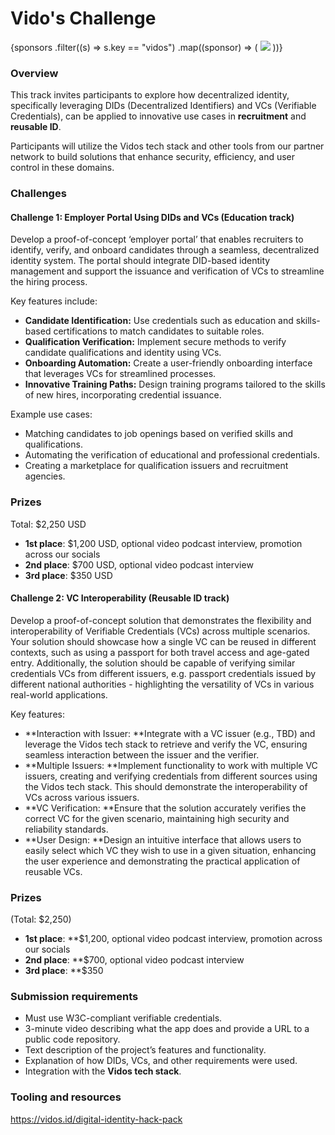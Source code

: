 
# Vido's Challenge

<div className={styles.sponsorsGrid}>
  {sponsors
    .filter((s) => s.key == "vidos")
    .map((sponsor) => (
      <img src={sponsor.logo} />
    ))}
</div>

### Overview

This track invites participants to explore how decentralized identity, specifically leveraging DIDs (Decentralized Identifiers) and VCs (Verifiable Credentials), can be applied to innovative use cases in **recruitment** and **reusable ID**.

Participants will utilize the Vidos tech stack and other tools from our partner network to build solutions that enhance security, efficiency, and user control in these domains.

### Challenges

#### Challenge 1: Employer Portal Using DIDs and VCs (Education track)

Develop a proof-of-concept ‘employer portal’ that enables recruiters to identify, verify, and onboard candidates through a seamless, decentralized identity system. The portal should integrate DID-based identity management and support the issuance and verification of VCs to streamline the hiring process.

Key features include:

- **Candidate Identification:** Use credentials such as education and skills-based certifications to match candidates to suitable roles.
- **Qualification Verification:** Implement secure methods to verify candidate qualifications and identity using VCs.
- **Onboarding Automation:** Create a user-friendly onboarding interface that leverages VCs for streamlined processes.
- **Innovative Training Paths:** Design training programs tailored to the skills of new hires, incorporating credential issuance.

Example use cases:

- Matching candidates to job openings based on verified skills and qualifications.
- Automating the verification of educational and professional credentials.
- Creating a marketplace for qualification issuers and recruitment agencies.

### Prizes

Total: $2,250 USD

- **1st place**: $1,200 USD, optional video podcast interview, promotion across our socials
- **2nd place**: $700 USD, optional video podcast interview
- **3rd place**: $350 USD

#### Challenge 2: VC Interoperability (Reusable ID track)

Develop a proof-of-concept solution that demonstrates the flexibility and interoperability of Verifiable Credentials (VCs) across multiple scenarios. Your solution should showcase how a single VC can be reused in different contexts, such as using a passport for both travel access and age-gated entry. Additionally, the solution should be capable of verifying similar credentials VCs from different issuers, e.g. passport credentials issued by different national authorities - highlighting the versatility of VCs in various real-world applications.

Key features:

- **Interaction with Issuer: **Integrate with a VC issuer (e.g., TBD) and leverage the Vidos tech stack to retrieve and verify the VC, ensuring seamless interaction between the issuer and the verifier.
- **Multiple Issuers: **Implement functionality to work with multiple VC issuers, creating and verifying credentials from different sources using the Vidos tech stack. This should demonstrate the interoperability of VCs across various issuers.
- **VC Verification: **Ensure that the solution accurately verifies the correct VC for the given scenario, maintaining high security and reliability standards.
- **User Design: **Design an intuitive interface that allows users to easily select which VC they wish to use in a given situation, enhancing the user experience and demonstrating the practical application of reusable VCs.

### Prizes

(Total: $2,250)

- **1st place**: \*\*$1,200, optional video podcast interview, promotion across our socials
- **2nd place**: \*\*$700, optional video podcast interview
- **3rd place**: \*\*$350

### Submission requirements

- Must use W3C-compliant verifiable credentials.
- 3-minute video describing what the app does and provide a URL to a public code repository.
- Text description of the project’s features and functionality.
- Explanation of how DIDs, VCs, and other requirements were used.
- Integration with the **Vidos tech stack**.

### Tooling and resources

https://vidos.id/digital-identity-hack-pack
